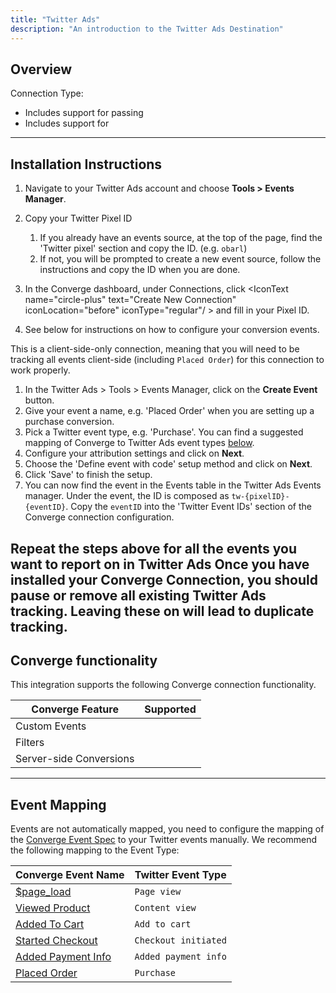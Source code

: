 ```yaml
---
title: "Twitter Ads"
description: "An introduction to the Twitter Ads Destination"
---
```




## Overview

Connection Type: <IconText text="Client-side" name="browser" iconType="duotone" iconLocation="after"/> 

- Includes support for passing <OutboundLink linkText="User Parameters (email and phone number)" linkTarget="https://business.x.com/en/help/campaign-measurement-and-analytics/conversion-tracking-for-websites.html"/>
- Includes support for  <OutboundLink linkText="Dynamic Product Ads Campaigns" linkTarget="https://business.x.com/en/help/campaign-setup/create-a-dynamic-product-ads-campaign.html"/> 

---

## Installation Instructions

<AccordionGroup >

<Accordion icon="list" title="Installation Instructions">

1. Navigate to your Twitter Ads account and choose **Tools > Events Manager**.

2. Copy your Twitter Pixel ID
   1. If you already have an events source, at the top of the page, find the 'Twitter pixel' section and copy the ID. (e.g. `obarl`)
   2. If not, you will be prompted to create a new event source, follow the instructions and copy the ID when you are done.

3. In the Converge dashboard, under Connections, click <IconText name="circle-plus" text="Create New Connection" iconLocation="before" iconType="regular"/ > and fill in your Pixel ID.
4. See below for instructions on how to configure your conversion events.

</Accordion>


<Accordion icon="circle-dollar-to-slot" title="Create your conversion events">

<Note> This is a client-side-only connection, meaning that you will need to be tracking all events client-side (including `Placed Order`) for this connection to work properly. </Note>


1. In the Twitter Ads > Tools > Events Manager, click on the **Create Event** button. 
2. Give your event a name, e.g. 'Placed Order' when you are setting up a purchase conversion.
3. Pick a Twitter event type, e.g. 'Purchase'. You can find a suggested mapping of Converge to Twitter Ads event types [below](#event-mapping).
4. Configure your attribution settings and click on **Next**.
5. Choose the 'Define event with code' setup method and click on **Next**.
6. Click 'Save' to finish the setup.
7. You can now find the event in the Events table in the Twitter Ads Events manager.
   Under the event, the ID is composed as `tw-{pixelID}-{eventID}`.
   Copy the `eventID` into the 'Twitter Event IDs' section of the Converge connection configuration.

<Note> Repeat the steps above for all the events you want to report on in Twitter Ads </Note>
</Accordion>
<Warning> Once you have installed your Converge Connection, you should **pause or remove all existing Twitter Ads tracking**. Leaving these on will lead to duplicate tracking.  </Warning>
</AccordionGroup>
---

## Converge functionality

This integration supports the following Converge connection functionality.

| Converge Feature        |       Supported       |
| ----------------------- | :-------------------: |
| Custom Events           | <Icon name="xmark" /> |
| Filters                 | <Icon name="xmark" /> |
| Server-side Conversions | <Icon name="xmark" /> |


--- 

## Event Mapping

Events are not automatically mapped, you need to configure the mapping of the [Converge Event Spec](/sources/converge-spec) to your Twitter events manually.
We recommend the following mapping to the Event Type:

| Converge Event Name                                             | Twitter Event Type    |
| --------------------------------------------------------------- | --------------------- |
| [$page_load](/sources/converge-spec#page-load)                  | `Page view`           |
| [Viewed Product](/sources/converge-spec#viewed-product)         | `Content view`        |
| [Added To Cart](/sources/converge-spec#added-to-cart)           | `Add to cart`         |
| [Started Checkout](/sources/converge-spec#started-checkout)     | `Checkout initiated`  |
| [Added Payment Info](/sources/converge-spec#added-payment-info) | `Added payment info`  |
| [Placed Order](/sources/converge-spec#placed-order)             | `Purchase`            |
